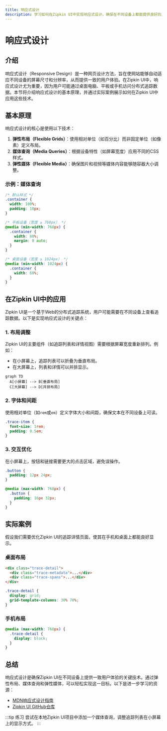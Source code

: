 ```yaml
---
title: 响应式设计
description: 学习如何在Zipkin UI中实现响应式设计，确保在不同设备上都能提供良好的用户体验。
---
```


# 响应式设计

## 介绍

响应式设计（Responsive Design）是一种网页设计方法，旨在使网站能够自动适应不同设备的屏幕尺寸和分辨率，从而提供一致的用户体验。在Zipkin UI中，响应式设计尤为重要，因为用户可能通过桌面电脑、平板或手机访问分布式追踪数据。本节将介绍响应式设计的基本原理，并通过实际案例展示如何在Zipkin UI中应用这些技术。

## 基本原理

响应式设计的核心是使用以下技术：
1. **弹性布局（Flexible Grids）**：使用相对单位（如百分比）而非固定单位（如像素）定义布局。
2. **媒体查询（Media Queries）**：根据设备特性（如屏幕宽度）应用不同的CSS样式。
3. **弹性媒体（Flexible Media）**：确保图片和视频等媒体内容能够随容器大小调整。

### 示例：媒体查询
```css
/* 默认样式 */
.container {
  width: 100%;
  padding: 10px;
}

/* 平板设备（宽度 ≥ 768px） */
@media (min-width: 768px) {
  .container {
    width: 80%;
    margin: 0 auto;
  }
}

/* 桌面设备（宽度 ≥ 1024px） */
@media (min-width: 1024px) {
  .container {
    width: 60%;
  }
}
```

## 在Zipkin UI中的应用

Zipkin UI是一个基于Web的分布式追踪系统，用户可能需要在不同设备上查看追踪数据。以下是实现响应式设计的关键点：

### 1. 布局调整
Zipkin UI的主要组件（如追踪列表和详情视图）需要根据屏幕宽度重新排列。例如：
- 在小屏幕上，追踪列表可以折叠为垂直布局。
- 在大屏幕上，列表和详情可以并排显示。

```mermaid
graph TD
  A[小屏幕] --> B[垂直布局]
  C[大屏幕] --> D[并排布局]
```

### 2. 字体和间距
使用相对单位（如`rem`或`em`）定义字体大小和间距，确保文本在不同设备上可读。

```css
.trace-item {
  font-size: 1rem;
  padding: 0.5em;
}
```

### 3. 交互优化
在小屏幕上，按钮和链接需要更大的点击区域，避免误操作。

```css
.button {
  padding: 12px 24px;
}

@media (max-width: 768px) {
  .button {
    padding: 16px 32px;
  }
}
```

## 实际案例

假设我们需要优化Zipkin UI的追踪详情页面，使其在手机和桌面上都能良好显示。

### 桌面布局
```html
<div class="trace-detail">
  <div class="trace-metadata">...</div>
  <div class="trace-spans">...</div>
</div>
```

```css
.trace-detail {
  display: grid;
  grid-template-columns: 30% 70%;
}
```

### 手机布局
```css
@media (max-width: 768px) {
  .trace-detail {
    display: block;
  }
}
```

## 总结

响应式设计是确保Zipkin UI在不同设备上提供一致用户体验的关键技术。通过弹性布局、媒体查询和弹性媒体，可以轻松实现这一目标。以下是进一步学习的资源：

- [MDN响应式设计指南](https://developer.mozilla.org/en-US/docs/Learn/CSS/CSS_layout/Responsive_Design)
- [Zipkin UI GitHub仓库](https://github.com/openzipkin/zipkin-ui)

:::tip 练习
尝试在本地Zipkin UI项目中添加一个媒体查询，调整追踪列表在小屏幕上的显示方式。
:::